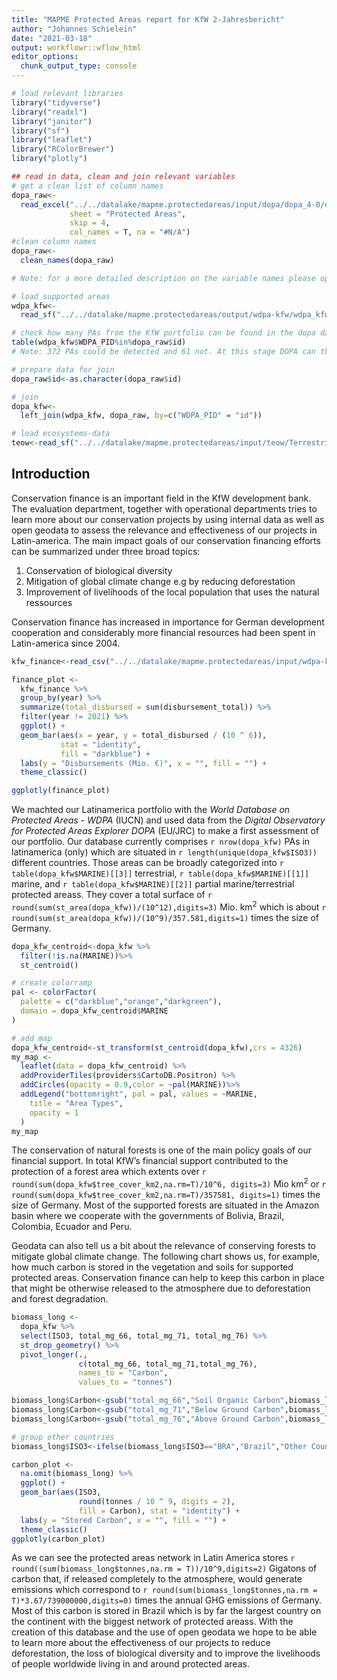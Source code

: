 ```yaml
---
title: "MAPME Protected Areas report for KfW 2-Jahresbericht"
author: "Johannes Schielein"
date: "2021-03-18"
output: workflowr::wflow_html
editor_options:
  chunk_output_type: console
---
```


```r
# load relevant libraries
library("tidyverse")
library("readxl")
library("janitor")
library("sf")
library("leaflet")
library("RColorBrewer")
library("plotly")
```

```r
## read in data, clean and join relevant variables 
# get a clean list of column names
dopa_raw<-
  read_excel("../../datalake/mapme.protectedareas/input/dopa/dopa_4-0/dopa_v4-0.xlsx",
             sheet = "Protected Areas",
             skip = 4,
             col_names = T, na = "#N/A")
#clean column names
dopa_raw<-
  clean_names(dopa_raw)

# Note: for a more detailed description on the variable names please open the original excel sheet

# load supported areas
wdpa_kfw<-
  read_sf("../../datalake/mapme.protectedareas/output/wdpa-kfw/wdpa_kfw_spatial_latinamerica_2021-02-01_supportedPAs.gpkg")

# check how many PAs from the KfW portfolio can be found in the dopa dataset
table(wdpa_kfw$WDPA_PID%in%dopa_raw$id)
# Note: 372 PAs could be detected and 61 not. At this stage DOPA can therefore only serve to analyze 85% of KfW Portfolio. 

# prepare data for join
dopa_raw$id<-as.character(dopa_raw$id) 

# join
dopa_kfw<-
  left_join(wdpa_kfw, dopa_raw, by=c("WDPA_PID" = "id"))

# load ecosystems-data
teow<-read_sf("../../datalake/mapme.protectedareas/input/teow/Terrestrial-Ecoregions-World.gpkg")
```

## Introduction
Conservation finance is an important field in the KfW development bank. The evaluation department, together with operational departments tries to learn more about our conservation projects by using internal data as well as open geodata to assess the relevance and effectiveness of our projects in Latin-america. The main impact goals of our conservation financing efforts can be summarized under three broad topics: 

1. Conservation of biological diversity
2. Mitigation of global climate change e.g by reducing deforestation
3. Improvement of livelihoods of the local population that uses the natural ressources

Conservation finance has increased in importance for German development cooperation and considerably more financial resources had been spent in Latin-america since 2004. 

```r
kfw_finance<-read_csv("../../datalake/mapme.protectedareas/input/wdpa-kfw/data-from-internal_confidential/mapme.protectedareas_kfw-finance_complete-2021-03-17.csv")

finance_plot <-
  kfw_finance %>%
  group_by(year) %>%
  summarize(total_disbursed = sum(disbursement_total)) %>%
  filter(year != 2021) %>%
  ggplot() +
  geom_bar(aes(x = year, y = total_disbursed / (10 ^ 6)),
           stat = "identity",
           fill = "darkblue") +
  labs(y = "Disbursements (Mio. €)", x = "", fill = "") +
  theme_classic()

ggplotly(finance_plot)

```
We machted our Latinamerica portfolio with the *World Database on Protected Areas - WDPA* (IUCN) and used data from the  *Digital Observatory for Protected Areas Explorer DOPA* (EU/JRC) to make a first assessment of our portfolio. Our database currently comprises `r nrow(dopa_kfw)` PAs in latinamerica (only) which are situated in `r length(unique(dopa_kfw$ISO3))` different countries. Those areas can be broadly categorized into `r table(dopa_kfw$MARINE)[[3]]` terrestrial, `r table(dopa_kfw$MARINE)[[1]]` marine, and `r table(dopa_kfw$MARINE)[[2]]` partial marine/terrestrial protected areass. They cover a total surface of `r round(sum(st_area(dopa_kfw))/(10^12),digits=3)` Mio. km^2^ which is about `r round(sum(st_area(dopa_kfw))/(10^9)/357.581,digits=1)` times the size of Germany. 

```r
dopa_kfw_centroid<-dopa_kfw %>%
  filter(!is.na(MARINE))%>%
  st_centroid()

# create colorramp
pal <- colorFactor(
  palette = c("darkblue","orange","darkgreen"),
  domain = dopa_kfw_centroid$MARINE
)

# add map
dopa_kfw_centroid<-st_transform(st_centroid(dopa_kfw),crs = 4326)
my_map <-
  leaflet(data = dopa_kfw_centroid) %>%
  addProviderTiles(providers$CartoDB.Positron) %>%
  addCircles(opacity = 0.9,color = ~pal(MARINE))%>%
  addLegend("bottomright", pal = pal, values = ~MARINE,
    title = "Area Types",
    opacity = 1
  )
my_map

```
The conservation of natural forests is one of the main policy goals of our financial support. In total KfW's financial support contributed to the protection of a forest area which extents over `r round(sum(dopa_kfw$tree_cover_km2,na.rm=T)/10^6, digits=3)` Mio km^2^ or `r round(sum(dopa_kfw$tree_cover_km2,na.rm=T)/357581, digits=1)` times the size of Germany. Most of the supported forests are situated in the Amazon basin where we cooperate with the governments of Bolivia, Brazil, Colombia, Ecuador and Peru. 

Geodata can also tell us a bit about the relevance of conserving forests to mitigate global climate change. The following chart shows us, for example, how much carbon is stored in the vegetation and soils for supported protected areas. Conservation finance can help to keep this carbon in place that might be otherwise released to the atmosphere due to deforestation and forest degradation. 

```r
biomass_long <-
  dopa_kfw %>%
  select(ISO3, total_mg_66, total_mg_71, total_mg_76) %>%
  st_drop_geometry() %>%
  pivot_longer(.,
               c(total_mg_66, total_mg_71,total_mg_76),
               names_to = "Carbon",
               values_to = "tonnes")

biomass_long$Carbon<-gsub("total_mg_66","Soil Organic Carbon",biomass_long$Carbon)
biomass_long$Carbon<-gsub("total_mg_71","Below Ground Carbon",biomass_long$Carbon)
biomass_long$Carbon<-gsub("total_mg_76","Above Ground Carbon",biomass_long$Carbon)

# group other countries
biomass_long$ISO3<-ifelse(biomass_long$ISO3=="BRA","Brazil","Other Countries")

carbon_plot <-
  na.omit(biomass_long) %>%
  ggplot() +
  geom_bar(aes(ISO3,
               round(tonnes / 10 ^ 9, digits = 2),
               fill = Carbon), stat = "identity") +
  labs(y = "Stored Carbon", x = "", fill = "") +
  theme_classic()
ggplotly(carbon_plot)

```

As we can see the protected areas network in Latin America stores `r round((sum(biomass_long$tonnes,na.rm = T))/10^9,digits=2)` Gigatons of carbon that, if released completely to the atmosphere, would generate emissions which correspond to `r round(sum(biomass_long$tonnes,na.rm = T)*3.67/739000000,digits=0)` times the annual GHG emissions of Germany. Most of this carbon is stored in Brazil which is by far the largest country on the continent with the biggest network of protected areass. With the creation of this database and the use of open geodata we hope to be able to learn more about the effectiveness of our projects to reduce deforestation, the loss of biological diversity and to improve the livelihoods of people worldwide living in and around protected areas. 



```r

```


```r

```


```r

```


```r

```


```r

```

